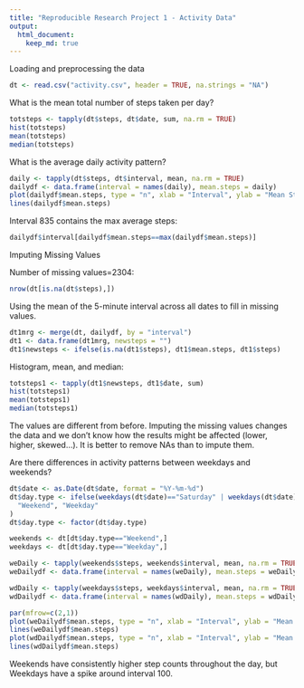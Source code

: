 ---
title: "Reproducible Research Project 1 - Activity Data"
output: 
  html_document: 
    keep_md: true
---

Loading and preprocessing the data

```{r}
dt <- read.csv("activity.csv", header = TRUE, na.strings = "NA")
```

What is the mean total number of steps taken per day?

```{r}
totsteps <- tapply(dt$steps, dt$date, sum, na.rm = TRUE)
hist(totsteps)
mean(totsteps)
median(totsteps)
```

What is the average daily activity pattern?

```{r}
daily <- tapply(dt$steps, dt$interval, mean, na.rm = TRUE)
dailydf <- data.frame(interval = names(daily), mean.steps = daily)
plot(dailydf$mean.steps, type = "n", xlab = "Interval", ylab = "Mean Steps", main="Daily Activity Pattern")
lines(dailydf$mean.steps)
```

Interval 835 contains the max average steps:
```{r}
dailydf$interval[dailydf$mean.steps==max(dailydf$mean.steps)]
```

Imputing Missing Values

Number of missing values=2304:
```{r}
nrow(dt[is.na(dt$steps),])
```

Using the mean of the 5-minute interval across all dates to fill in missing values.
```{r}
dt1mrg <- merge(dt, dailydf, by = "interval")
dt1 <- data.frame(dt1mrg, newsteps = "")
dt1$newsteps <- ifelse(is.na(dt1$steps), dt1$mean.steps, dt1$steps)
```

Histogram, mean, and median:
```{r}
totsteps1 <- tapply(dt1$newsteps, dt1$date, sum)
hist(totsteps1)
mean(totsteps1)
median(totsteps1)
```

The values are different from before. Imputing the missing values changes the data and we don't know how the results might be affected (lower, higher, skewed...).  It is better to remove NAs than to impute them.


Are there differences in activity patterns between weekdays and weekends?

```{r}
dt$date <- as.Date(dt$date, format = "%Y-%m-%d")
dt$day.type <- ifelse(weekdays(dt$date)=="Saturday" | weekdays(dt$date) == "Sunday",
  "Weekend", "Weekday"
)
dt$day.type <- factor(dt$day.type)
```

```{r}
weekends <- dt[dt$day.type=="Weekend",]
weekdays <- dt[dt$day.type=="Weekday",]

weDaily <- tapply(weekends$steps, weekends$interval, mean, na.rm = TRUE)
weDailydf <- data.frame(interval = names(weDaily), mean.steps = weDaily)

wdDaily <- tapply(weekdays$steps, weekdays$interval, mean, na.rm = TRUE)
wdDailydf <- data.frame(interval = names(wdDaily), mean.steps = wdDaily)

par(mfrow=c(2,1))
plot(weDailydf$mean.steps, type = "n", xlab = "Interval", ylab = "Mean Steps", main = "Weekend")
lines(weDailydf$mean.steps)
plot(wdDailydf$mean.steps, type = "n", xlab = "Interval", ylab = "Mean Steps", main = "Weekday")
lines(wdDailydf$mean.steps)
```

Weekends have consistently higher step counts throughout the day, but Weekdays have a spike around interval 100.